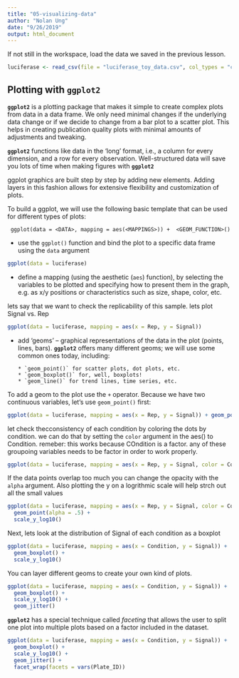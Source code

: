 ```yaml
---
title: "05-visualizing-data"
author: "Nolan Ung"
date: "9/26/2019"
output: html_document
---
```


If not still in the workspace, load the data we saved in the previous lesson.


```r
luciferase <- read_csv(file = "luciferase_toy_data.csv", col_types = "cdffdcdcffl")

```

## Plotting with **`ggplot2`**

**`ggplot2`** is a plotting package that makes it simple to create complex plots
from data in a data frame. We only need minimal changes if the underlying data change
or if we decide to change from a bar plot to a scatter plot. This helps in creating
publication quality plots with minimal amounts of adjustments and tweaking.

**`ggplot2`** functions like data in the 'long' format, i.e., a column for every dimension,
and a row for every observation. Well-structured data will save you lots of time
when making figures with **`ggplot2`**

ggplot graphics are built step by step by adding new elements. Adding layers in
this fashion allows for extensive flexibility and customization of plots.

To build a ggplot, we will use the following basic template that can be used for different types of plots:

```
 ggplot(data = <DATA>, mapping = aes(<MAPPINGS>)) +  <GEOM_FUNCTION>()
```

- use the `ggplot()` function and bind the plot to a specific data frame using the
      `data` argument

```r
ggplot(data = luciferase)
```

- define a mapping (using the aesthetic (`aes`) function), by selecting the variables to be plotted and specifying how to present them in the graph, e.g. as x/y positions or characteristics such as size, shape, color, etc.

lets say that we want to check the replicability of this sample. lets plot Signal vs. Rep

```r
ggplot(data = luciferase, mapping = aes(x = Rep, y = Signal))
```

- add 'geoms' – graphical representations of the data in the plot (points,
  lines, bars). **`ggplot2`** offers many different geoms; we will use some 
  common ones today, including:
  
      * `geom_point()` for scatter plots, dot plots, etc.
      * `geom_boxplot()` for, well, boxplots!
      * `geom_line()` for trend lines, time series, etc.  


To add a geom to the plot use the `+` operator. Because we have two continuous variables,
let's use `geom_point()` first:

```r
ggplot(data = luciferase, mapping = aes(x = Rep, y = Signal)) + geom_point()

```

let check thecconsistency of each condition by coloring the dots by condition. we can do that by setting the `color` argument in the aes() to Condition. remeber: this works because COndition is a factor. any of these groupoing variables needs to be factor in order to work properly. 


```r

ggplot(data = luciferase, mapping = aes(x = Rep, y = Signal, color = Condition)) + geom_point()


```

If the data points overlap too much you can change the opacity with the `alpha` argument. Also plotting the y on a logrithmic scale will help strch out all the small values

```r

ggplot(data = luciferase, mapping = aes(x = Rep, y = Signal, color = Condition)) + 
  geom_point(alpha = .5) + 
  scale_y_log10()

```

Next, lets look at the distribution of Signal of each condition as a boxplot 


```r
ggplot(data = luciferase, mapping = aes(x = Condition, y = Signal)) + 
  geom_boxplot() + 
  scale_y_log10() 

```

You can layer different geoms to create your own kind of plots. 

```r
ggplot(data = luciferase, mapping = aes(x = Condition, y = Signal)) + 
  geom_boxplot() + 
  scale_y_log10() + 
  geom_jitter()
```



**`ggplot2`** has a special technique called *faceting* that allows the user to split one
plot into multiple plots based on a factor included in the dataset. 

```r
ggplot(data = luciferase, mapping = aes(x = Condition, y = Signal)) + 
  geom_boxplot() + 
  scale_y_log10() + 
  geom_jitter() +
  facet_wrap(facets = vars(Plate_ID))
```

